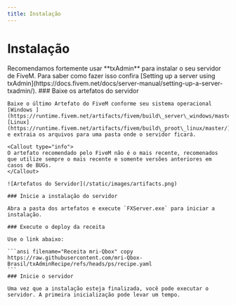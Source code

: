 ```yaml
---
title: Instalação
---
```



# Instalação

<Callout type="info">
Recomendamos fortemente usar **txAdmin** para instalar o seu servidor de FiveM.
Para saber como fazer isso confira [Setting up a server using txAdmin](https://docs.fivem.net/docs/server-manual/setting-up-a-server-txadmin/).
</Callout>

<Steps>
    ### Baixe os artefatos do servidor

    Baixe o último Artefato do FiveM conforme seu sistema operacional [Windows ](https://runtime.fivem.net/artifacts/fivem/build\_server\_windows/master/)/ [Linux](https://runtime.fivem.net/artifacts/fivem/build\_proot\_linux/master/) e extraia os arquivos para uma pasta onde o servidor ficará.

    <Callout type="info">
    O artefato recomendado pelo FiveM não é o mais recente, recomenados que utilize sempre o mais recente e somente versões anteriores em casos de BUGs.
    </Callout>

    ![Artefatos do Servidor](/static/images/artifacts.png)

    ### Inicie a instalação do servidor

    Abra a pasta dos artefatos e execute `FXServer.exe` para iniciar a instalação.

    ### Execute o deploy da receita

    Use o link abaixo:

    ```ansi filename="Receita mri-Qbox" copy
    https://raw.githubusercontent.com/mri-Qbox-Brasil/txAdminRecipe/refs/heads/ps/recipe.yaml
    ```
    ### Inicie o servidor

    Uma vez que a instalação esteja finalizada, você pode executar o servidor. A primeira inicialização pode levar um tempo.
</Steps>